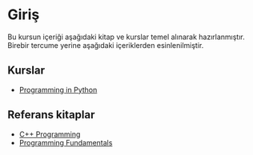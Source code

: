 # Giriş



Bu kursun içeriği aşağıdaki kitap ve kurslar temel alınarak hazırlanmıştır.
Birebir tercume yerine aşağıdaki içeriklerden esinlenilmiştir.


## Kurslar

- [Programming in Python](https://github.com/ati-ozgur/course-python/)

## Referans kitaplar

- [C++ Programming](https://en.wikibooks.org/wiki/C%2B%2B_Programming)
- [Programming Fundamentals](https://en.wikibooks.org/wiki/Programming_Fundamentals)

